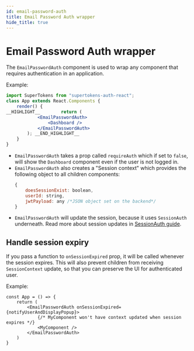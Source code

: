 ```yaml
---
id: email-password-auth
title: Email Password Auth wrapper
hide_title: true
---
```


# Email Password Auth wrapper


The `EmailPasswordAuth` component is used to wrap any component that requires authentication in an application.


Example: 

```jsx
import SuperTokens from "supertokens-auth-react";
class App extends React.Components {
    render() {
__HIGHLIGHT__        return (
            <EmailPasswordAuth>
                <Dashboard />
            </EmailPasswordAuth>
        ); __END_HIGHLIGHT__
    }
}
```
- `EmailPasswordAuth` takes a prop called `requireAuth` which if set to `false`, will show the `Dashboard` component even if the user is not logged in.
- `EmailPasswordAuth` also creates a "Session context" which provides the following object to all children components:
   ```jsx
   {
       doesSessionExist: boolean,
       userId: string,
       jwtPayload: any /*JSON object set on the backend*/
   }
   ```
- `EmailPasswordAuth` will update the session, because it uses `SessionAuth` underneath. Read more about session updates in [SessionAuth guide](../session/session-auth).

## Handle session expiry
If you pass a function to `onSessionExpired` prop, it will be called whenever the session expires. This will also prevent children from receiving `SessionContext` update, so that you can preserve the UI for authenticated user.

Example:
```tsx
const App = () => {
    return (
        <EmailPasswordAuth onSessionExpired={notifyUserAndDisplayPopup}>
            {/* MyComponent won't have context updated when session expires */}
            <MyComponent />
        </EmailPasswordAuth>
    )
}
```
